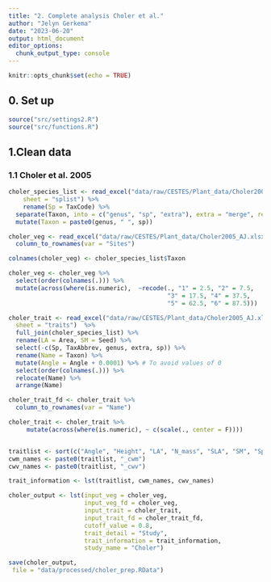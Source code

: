 ```yaml
---
title: "2. Complete analysis Choler et al."
author: "Jelyn Gerkema"
date: "2023-06-20"
output: html_document
editor_options: 
  chunk_output_type: console
---
```


```r
knitr::opts_chunk$set(echo = TRUE)

```

## 0. Set up
```r
source("src/settings2.R")
source("src/functions.R")

```

## 1.Clean data


### 1.1 Choler et al. 2005
```r

choler_species_list <- read_excel("data/raw/CESTES/Plant_data/Choler2005_AJ.xlsx", 
    sheet = "splist") %>%
    rename(Sp = TaxCode) %>%
  separate(Taxon, into = c("genus", "sp", "extra"), extra = "merge", remove = F, sep = " ") %>%
  mutate(Taxon = paste0(genus, " ", sp))

choler_veg <- read_excel("data/raw/CESTES/Plant_data/Choler2005_AJ.xlsx") %>%
  column_to_rownames(var = "Sites") 

colnames(choler_veg) <- choler_species_list$Taxon

choler_veg <- choler_veg %>%
  select(order(colnames(.))) %>%
  mutate(across(where(is.numeric),  ~recode(., "1" = 2.5, "2" = 7.5,
                                            "3" = 17.5, "4" = 37.5,
                                            "5" = 62.5, "6" = 87.5)))

choler_trait <- read_excel("data/raw/CESTES/Plant_data/Choler2005_AJ.xlsx", 
  sheet = "traits")  %>%
  full_join(choler_species_list) %>%
  rename(LA = Area, SM = Seed) %>%
  select(-c(Sp, TaxAbbrev, genus, extra, sp)) %>%
  rename(Name = Taxon) %>%
  mutate(Angle = Angle + 0.0001) %>% # To avoid values of 0
  select(order(colnames(.))) %>%
  relocate(Name) %>%
  arrange(Name)

choler_trait_fd <- choler_trait %>%
  column_to_rownames(var = "Name") 

choler_trait <- choler_trait %>%
     mutate(across(where(is.numeric), ~ c(scale(., center = F)))) 


traitlist <- sort(c("Angle", "Height", "LA", "N_mass", "SLA", "SM", "Spread", "Thick"))
cwm_names <- paste0(traitlist, "_cwm")
cwv_names <- paste0(traitlist, "_cwv")

trait_information <- lst(traitlist, cwm_names, cwv_names)

choler_output <- lst(input_veg = choler_veg, 
                     input_veg_fd = choler_veg,
                     input_trait = choler_trait,
                     input_trait_fd = choler_trait_fd,
                     cutoff_value = 0.8,
                     trait_detail = "Study",
                     trait_information = trait_information,
                     study_name = "Choler")

save(choler_output,
 file = "data/processed/choler_prep.RData")


``` 


